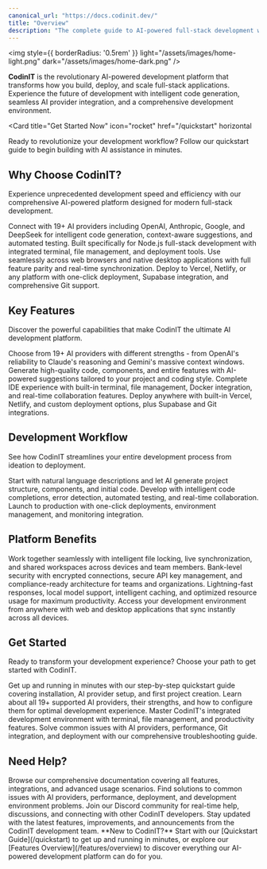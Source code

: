 ```yaml
---
canonical_url: "https://docs.codinit.dev/"
title: "Overview"
description: "The complete guide to AI-powered full-stack development with CodinIT"
---
```


<img
  style={{ borderRadius: '0.5rem' }}
  light="/assets/images/home-light.png"
  dark="/assets/images/home-dark.png"
/>

**CodinIT** is the revolutionary AI-powered development platform that transforms how you build, deploy, and scale full-stack applications. Experience the future of development with intelligent code generation, seamless AI provider integration, and a comprehensive development environment.

<Card
  title="Get Started Now"
  icon="rocket"
  href="/quickstart"
  horizontal
>
  Ready to revolutionize your development workflow? Follow our quickstart guide to begin building with AI assistance in minutes.
</Card>

## Why Choose CodinIT?

Experience unprecedented development speed and efficiency with our comprehensive AI-powered platform designed for modern full-stack development.

<Columns cols={2}>
  <Card
    title="AI-Powered Development"
    icon="sparkles"
    href="/providers/provider-guide"
  >
    Connect with 19+ AI providers including OpenAI, Anthropic, Google, and DeepSeek for intelligent code generation, context-aware suggestions, and automated testing.
  </Card>
  <Card
    title="Full-Stack Focus"
    icon="layer-group"
    href="/features/development/workbench"
  >
    Built specifically for Node.js full-stack development with integrated terminal, file management, and deployment tools.
  </Card>
  <Card
    title="Universal Access"
    icon="globe"
    href="/features/development/workbench"
  >
    Use seamlessly across web browsers and native desktop applications with full feature parity and real-time synchronization.
  </Card>
  <Card
    title="Production Ready"
    icon="zap"
    href="/integrations/deployments"
  >
    Deploy to Vercel, Netlify, or any platform with one-click deployment, Supabase integration, and comprehensive Git support.
  </Card>
</Columns>

## Key Features

Discover the powerful capabilities that make CodinIT the ultimate AI development platform.

<Columns cols={2}>
  <Card
    title="Multi-Provider AI Integration"
    icon="plug"
    href="/providers/provider-guide"
  >
    Choose from 19+ AI providers with different strengths - from OpenAI's reliability to Claude's reasoning and Gemini's massive context windows.
  </Card>
  <Card
    title="Smart Code Generation"
    icon="code"
    href="/essentials/ai-chat-commands"
  >
    Generate high-quality code, components, and entire features with AI-powered suggestions tailored to your project and coding style.
  </Card>
  <Card
    title="Integrated Development Environment"
    icon="terminal"
    href="/features/development/workbench"
  >
    Complete IDE experience with built-in terminal, file management, Docker integration, and real-time collaboration features.
  </Card>
  <Card
    title="Deployment & Integration Hub"
    icon="cloud"
    href="/integrations/deployments"
  >
    Deploy anywhere with built-in Vercel, Netlify, and custom deployment options, plus Supabase and Git integrations.
  </Card>
</Columns>

## Development Workflow

See how CodinIT streamlines your entire development process from ideation to deployment.

<CardGroup cols={3}>
  <Card
    title="Ideate"
    icon="lightbulb"
    href="/quickstart"
  >
    Start with natural language descriptions and let AI generate project structure, components, and initial code.
  </Card>
  <Card
    title="Build"
    icon="hammer"
    href="/features/development/workbench"
  >
    Develop with intelligent code completions, error detection, automated testing, and real-time collaboration.
  </Card>
  <Card
    title="Deploy"
    icon="rocket"
    href="/integrations/deployments"
  >
    Launch to production with one-click deployments, environment management, and monitoring integration.
  </Card>
</CardGroup>

## Platform Benefits

<Columns cols={2}>
  <Card
    title="Real-Time Collaboration"
    icon="users"
    href="/features/development/workbench"
  >
    Work together seamlessly with intelligent file locking, live synchronization, and shared workspaces across devices and team members.
  </Card>
  <Card
    title="Enterprise Security"
    icon="shield"
    href="/essentials/customization"
  >
    Bank-level security with encrypted connections, secure API key management, and compliance-ready architecture for teams and organizations.
  </Card>
  <Card
    title="Performance Optimized"
    icon="gauge-high"
    href="/troubleshooting"
  >
    Lightning-fast responses, local model support, intelligent caching, and optimized resource usage for maximum productivity.
  </Card>
  <Card
    title="Globally Accessible"
    icon="earth"
    href="/features/development/workbench"
  >
    Access your development environment from anywhere with web and desktop applications that sync instantly across all devices.
  </Card>
</Columns>

## Get Started

Ready to transform your development experience? Choose your path to get started with CodinIT.

<CardGroup cols={2}>
  <Card
    title="Quick Start Guide"
    icon="play"
    href="/quickstart"
  >
    Get up and running in minutes with our step-by-step quickstart guide covering installation, AI provider setup, and first project creation.
  </Card>
  <Card
    title="AI Provider Setup"
    icon="key"
    href="/providers/provider-guide"
  >
    Learn about all 19+ supported AI providers, their strengths, and how to configure them for optimal development experience.
  </Card>
  <Card
    title="Development Environment"
    icon="desktop"
    href="/features/development/workbench"
  >
    Master CodinIT's integrated development environment with terminal, file management, and productivity features.
  </Card>
  <Card
    title="Troubleshooting Guide"
    icon="question-circle"
    href="/troubleshooting"
  >
    Solve common issues with AI providers, performance, Git integration, and deployment with our comprehensive troubleshooting guide.
  </Card>
</CardGroup>

## Need Help?

<CardGroup cols={2}>
  <Card
    title="Complete Documentation"
    icon="book"
    href="/features/overview"
  >
    Browse our comprehensive documentation covering all features, integrations, and advanced usage scenarios.
  </Card>
  <Card
    title="Troubleshooting"
    icon="wrench"
    href="/troubleshooting"
  >
    Find solutions to common issues with AI providers, performance, deployment, and development environment problems.
  </Card>
  <Card
    title="Community Support"
    icon="comments"
    href="#"
  >
    Join our Discord community for real-time help, discussions, and connecting with other CodinIT developers.
  </Card>
  <Card
    title="What's New"
    icon="newspaper"
    href="https://codinit.dev/blog"
  >
    Stay updated with the latest features, improvements, and announcements from the CodinIT development team.
  </Card>
</CardGroup>

<Info>
  **New to CodinIT?** Start with our [Quickstart Guide](/quickstart) to get up and running in minutes, or explore our [Features Overview](/features/overview) to discover everything our AI-powered development platform can do for you.
</Info>
